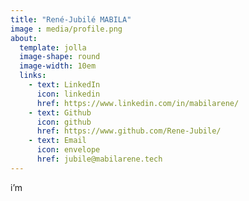 ```yaml
---
title: "René-Jubilé MABILA"
image : media/profile.png
about:
  template: jolla
  image-shape: round
  image-width: 10em
  links: 
    - text: LinkedIn
      icon: linkedin
      href: https://www.linkedin.com/in/mabilarene/
    - text: Github
      icon: github
      href: https://www.github.com/Rene-Jubile/
    - text: Email
      icon: envelope
      href: jubile@mabilarene.tech
---
```


i'm
